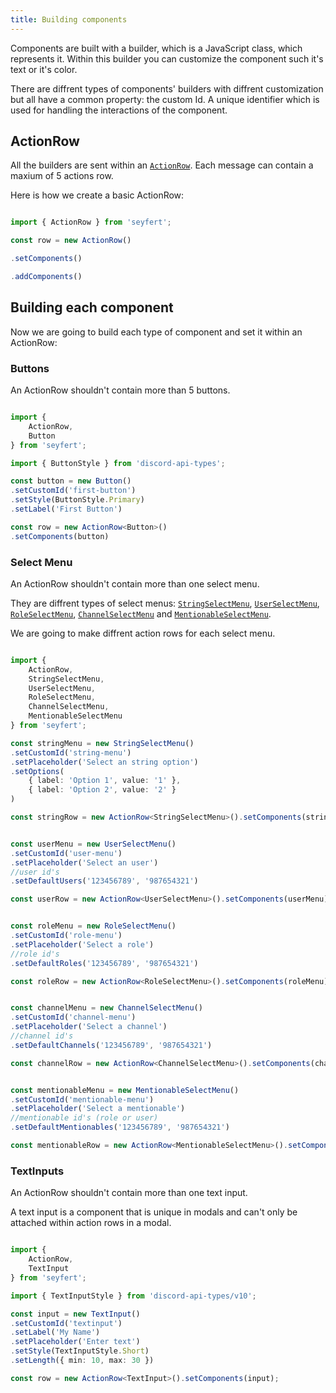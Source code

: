 ```yaml
---
title: Building components
---
```



Components are built with a builder, which is a JavaScript class, which represents it. Within this builder you can customize the component such it's text or it's color.

There are diffrent types of components' builders with diffrent customization but all have a common property: the custom Id. A unique identifier which is used for handling the interactions of the component.

## ActionRow

All the builders are sent within an [`ActionRow`](/api/classes/actionrow). Each message can contain a maxium of 5 actions row.

Here is how we create a basic ActionRow:

```ts {"Set all the components within this ActionRow": 4-5} {"Add components to the ActionRow": 6-7} showLineNumbers copy

import { ActionRow } from 'seyfert';

const row = new ActionRow()

.setComponents()

.addComponents()

```

## Building each component

Now we are going to build each type of component and set it within an ActionRow:

<Tabs>
<TabItem label="button.ts">

### Buttons

An ActionRow shouldn't contain more than 5 buttons.

```ts showLineNumbers copy

import {
    ActionRow,
    Button
} from 'seyfert';

import { ButtonStyle } from 'discord-api-types';

const button = new Button()
.setCustomId('first-button')
.setStyle(ButtonStyle.Primary)
.setLabel('First Button')

const row = new ActionRow<Button>()
.setComponents(button)

```
</TabItem>
<TabItem label="menu.ts">

### Select Menu

An ActionRow shouldn't contain more than one select menu.

They are diffrent types of select menus: [`StringSelectMenu`](/api/classes/stringselectmenu), [`UserSelectMenu`](/api/classes/userselectmenu), [`RoleSelectMenu`](/api/classes/roleselectmenu), [`ChannelSelectMenu`](/api/classes/channelselectmenu) and [`MentionableSelectMenu`](/api/classes/mentionableselectmenu). 

We are going to make diffrent action rows for each select menu. 


```ts {"String select menu": 9-18} {"User select menu": 20-27} {"Role select menu": 29-36} {"Channel select menu": 38-45} {"Mentionable select menu": 47-52} showLineNumbers copy

import {
    ActionRow,
    StringSelectMenu,
    UserSelectMenu,
    RoleSelectMenu,
    ChannelSelectMenu,
    MentionableSelectMenu
} from 'seyfert';

const stringMenu = new StringSelectMenu()
.setCustomId('string-menu')
.setPlaceholder('Select an string option')
.setOptions(
    { label: 'Option 1', value: '1' },
    { label: 'Option 2', value: '2' }
)

const stringRow = new ActionRow<StringSelectMenu>().setComponents(stringMenu);


const userMenu = new UserSelectMenu()
.setCustomId('user-menu')
.setPlaceholder('Select an user')
//user id's
.setDefaultUsers('123456789', '987654321')

const userRow = new ActionRow<UserSelectMenu>().setComponents(userMenu);


const roleMenu = new RoleSelectMenu()
.setCustomId('role-menu')
.setPlaceholder('Select a role')
//role id's
.setDefaultRoles('123456789', '987654321')

const roleRow = new ActionRow<RoleSelectMenu>().setComponents(roleMenu);


const channelMenu = new ChannelSelectMenu()
.setCustomId('channel-menu')
.setPlaceholder('Select a channel')
//channel id's
.setDefaultChannels('123456789', '987654321')

const channelRow = new ActionRow<ChannelSelectMenu>().setComponents(channelMenu);


const mentionableMenu = new MentionableSelectMenu()
.setCustomId('mentionable-menu')
.setPlaceholder('Select a mentionable')
//mentionable id's (role or user)
.setDefaultMentionables('123456789', '987654321')

const mentionableRow = new ActionRow<MentionableSelectMenu>().setComponents(mentionableMenu);

```

</TabItem>

<TabItem label="input.ts">

### TextInputs

An ActionRow shouldn't contain more than one text input.

A text input is a component that is unique in modals and can't only be attached within action rows in a modal.

```ts showLineNumbers copy

import {
    ActionRow,
    TextInput
} from 'seyfert';

import { TextInputStyle } from 'discord-api-types/v10';

const input = new TextInput()
.setCustomId('textinput')
.setLabel('My Name')
.setPlaceholder('Enter text')
.setStyle(TextInputStyle.Short)
.setLength({ min: 10, max: 30 })

const row = new ActionRow<TextInput>().setComponents(input);

```
</TabItem>
</Tabs>